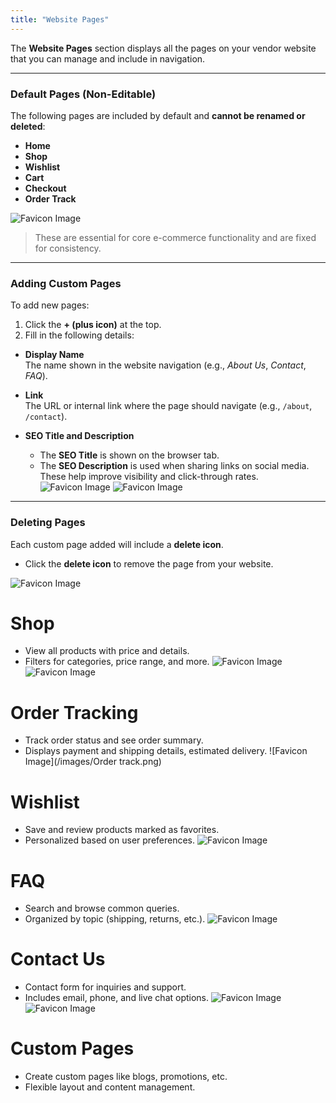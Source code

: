 ```yaml
---
title: "Website Pages"
---
```


The **Website Pages** section displays all the pages on your vendor website that you can manage and include in navigation.

---

### Default Pages (Non-Editable)

The following pages are included by default and **cannot be renamed or deleted**:

- **Home**
- **Shop**
- **Wishlist**
- **Cart**
- **Checkout**
- **Order Track**

![Favicon Image](/images/website.png)

> These are essential for core e-commerce functionality and are fixed for consistency.

---

### Adding Custom Pages

To add new pages:

1. Click the **+ (plus icon)** at the top.
2. Fill in the following details:

- **Display Name**  
  The name shown in the website navigation (e.g., _About Us_, _Contact_, _FAQ_).

- **Link**  
  The URL or internal link where the page should navigate (e.g., `/about`, `/contact`).

- **SEO Title and Description**
  - The **SEO Title** is shown on the browser tab.
  - The **SEO Description** is used when sharing links on social media.  
     These help improve visibility and click-through rates.
    ![Favicon Image](/images/Custompage.png)
    ![Favicon Image](/images/seo.png)

---

### Deleting Pages

Each custom page added will include a **delete icon**.

- Click the **delete icon** to remove the page from your website.

![Favicon Image](/images/deletepage.png)

# Shop

- View all products with price and details.
- Filters for categories, price range, and more.
  ![Favicon Image](/images/Shop.png)
  ![Favicon Image](/images/Shopdetail.png)

# Order Tracking

- Track order status and see order summary.
- Displays payment and shipping details, estimated delivery.
  ![Favicon Image](/images/Order track.png)

# Wishlist

- Save and review products marked as favorites.
- Personalized based on user preferences.
  ![Favicon Image](/images/wishlist.png)

# FAQ

- Search and browse common queries.
- Organized by topic (shipping, returns, etc.).
  ![Favicon Image](/images/faq.png)

# Contact Us

- Contact form for inquiries and support.
- Includes email, phone, and live chat options.
  ![Favicon Image](/images/contactus.png)
  ![Favicon Image](/images/contactus1.png)

# Custom Pages

- Create custom pages like blogs, promotions, etc.
- Flexible layout and content management.
